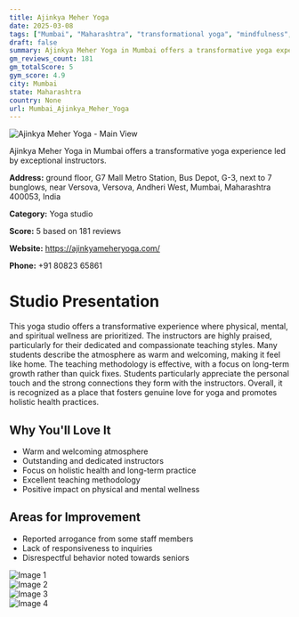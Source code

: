 ```yaml
---
title: Ajinkya Meher Yoga
date: 2025-03-08
tags: ["Mumbai", "Maharashtra", "transformational yoga", "mindfulness", "physical fitness", "friendly atmosphere", "holistic wellness", "Mumbai"]  
draft: false
summary: Ajinkya Meher Yoga in Mumbai offers a transformative yoga experience led by exceptional instructors.
gm_reviews_count: 181
gm_totalScore: 5
gym_score: 4.9
city: Mumbai
state: Maharashtra
country: None
url: Mumbai_Ajinkya_Meher_Yoga
---
```


<div className="aspect-[16/9] relative my-8">
  <img 
    src="https://lh5.googleusercontent.com/p/AF1QipNUaEDPqHHiwwaRmu2L3E3smVjowDDZfI-DyH3L=w1920-h1080-k-no"
    alt="Ajinkya Meher Yoga - Main View"
    className="object-cover absolute inset-0 w-full h-full rounded-lg"
  />
</div>

Ajinkya Meher Yoga in Mumbai offers a transformative yoga experience led by exceptional instructors.

**Address:** ground floor, G7 Mall Metro Station, Bus Depot, G-3, next to 7 bunglows, near Versova, Versova, Andheri West, Mumbai, Maharashtra 400053, India

**Category:** Yoga studio

**Score:** 5 based on 181 reviews

**Website:** https://ajinkyameheryoga.com/

**Phone:** +91 80823 65861

# Studio Presentation

This yoga studio offers a transformative experience where physical, mental, and spiritual wellness are prioritized. The instructors are highly praised, particularly for their dedicated and compassionate teaching styles. Many students describe the atmosphere as warm and welcoming, making it feel like home. The teaching methodology is effective, with a focus on long-term growth rather than quick fixes. Students particularly appreciate the personal touch and the strong connections they form with the instructors. Overall, it is recognized as a place that fosters genuine love for yoga and promotes holistic health practices.



## Why You'll Love It

- Warm and welcoming atmosphere
- Outstanding and dedicated instructors
- Focus on holistic health and long-term practice
- Excellent teaching methodology
- Positive impact on physical and mental wellness

## Areas for Improvement

- Reported arrogance from some staff members
- Lack of responsiveness to inquiries
- Disrespectful behavior noted towards seniors

<div className="grid grid-cols-1 xl:grid-cols-2 gap-4 my-8">
<div className="aspect-[4/3] relative"><img src="https://lh5.googleusercontent.com/p/AF1QipNHJGWQaW7o_4CfKbOVEQhrrlWZip9ZlFQhDjTE=w1920-h1080-k-no" alt="Image 1" className="object-cover absolute inset-0 w-full h-full rounded-lg" /></div>
<div className="aspect-[4/3] relative"><img src="https://lh5.googleusercontent.com/p/AF1QipMPJDAhTY4oI7gokF_FisncymkF08RXJnXjuB7h=w1920-h1080-k-no" alt="Image 2" className="object-cover absolute inset-0 w-full h-full rounded-lg" /></div>
<div className="aspect-[4/3] relative"><img src="https://lh5.googleusercontent.com/p/AF1QipPUxfANtQ54tHCNFD64TaQqjj-T3fX8uXzANppr=w1920-h1080-k-no" alt="Image 3" className="object-cover absolute inset-0 w-full h-full rounded-lg" /></div>
<div className="aspect-[4/3] relative"><img src="https://lh5.googleusercontent.com/p/AF1QipMgB0QvDLyJ_s169g3ZymCz0rxhwS3UWC0U3xgb=w1920-h1080-k-no" alt="Image 4" className="object-cover absolute inset-0 w-full h-full rounded-lg" /></div>
</div>